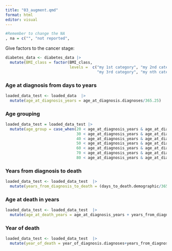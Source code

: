 ```yaml
---
title: "03_augment.qmd"
format: html
editor: visual
---
```


```r
#Remember to change the NA
, na = c("", "not reported", 
```

Give factors to the cancer stage:

```r

diabetes_data <- diabetes_data |>
  mutate(BMI_class = factor(BMI_class,
                            levels =  c("my 1st category", "my 2nd category",
                                        "my 3rd category", "my nth category")))
```

### Age at diagnosis from days to years

```r
loaded_data_test <- loaded_data  |> 
  mutate(age_at_diagnosis_years = age_at_diagnosis.diagnoses/365.25)
```

### Age grouping

```r
loaded_data_test = loaded_data_test |> 
  mutate(age_group = case_when(20 < age_at_diagnosis_years & age_at_diagnosis_years <= 30 ~ "(20,30]",
                               30 < age_at_diagnosis_years & age_at_diagnosis_years <= 40 ~ "(30,40]",
                               40 < age_at_diagnosis_years & age_at_diagnosis_years <= 50 ~ "(40,50]",
                               50 < age_at_diagnosis_years & age_at_diagnosis_years <= 60 ~ "(50,60]",
                               60 < age_at_diagnosis_years & age_at_diagnosis_years <= 70 ~ "(60,70]",
                               70 < age_at_diagnosis_years & age_at_diagnosis_years <= 80 ~ "(70,80]",
                               80 < age_at_diagnosis_years & age_at_diagnosis_years <= 90 ~ "(80,90]"))
```

### Years from diagnosis to death

```r
loaded_data_test <- loaded_data_test  |> 
  mutate(years_from_diagnosis_to_death = (days_to_death.demographic/365.25))
```

### Age at death in years

```r
loaded_data_test <- loaded_data_test  |> 
  mutate(age_at_death_years = age_at_diagnosis_years + years_from_diagnosis_to_death)
```

### Year of death

```r
loaded_data_test <- loaded_data_test  |> 
  mutate(year_of_death = year_of_diagnosis.diagnoses+years_from_diagnosis_to_death)
```
